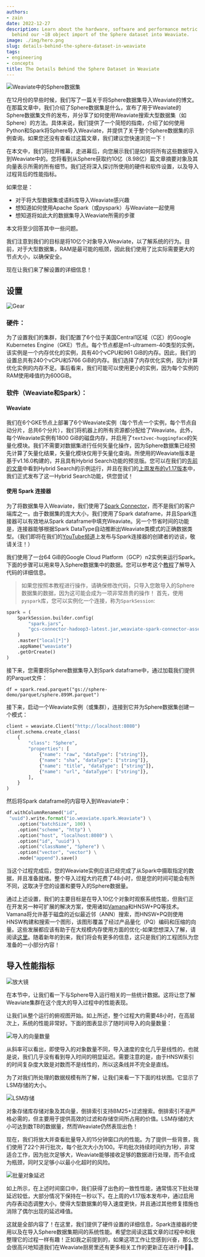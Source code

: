 ```yaml
---
authors:
- zain
date: 2022-12-27
description: Learn about the hardware, software and performance metric specifications
  behind our ~1B object import of the Sphere dataset into Weaviate.
image: ./img/hero.png
slug: details-behind-the-sphere-dataset-in-weaviate
tags:
- engineering
- concepts
title: The Details Behind the Sphere Dataset in Weaviate
---
```


![Weaviate中的Sphere数据集](./img/hero.png)

<!-- 截断 -->

在12月份的早些时候，我们写了一篇关于将Sphere数据集导入Weaviate的博文。在那篇文章中，我们介绍了Sphere数据集是什么，宣布了用于Weaviate的Sphere数据集文件的发布，并分享了如何使用Weaviate搜索大型数据集（如Sphere）的方法。具体来说，我们提供了一个简短的指南，介绍了如何使用Python和Spark将Sphere导入Weaviate，并提供了关于整个Sphere数据集的示例查询。如果您还没有查看过这篇文章，我们建议您快速浏览一下！

在本文中，我们将拉开帷幕，走进幕后，向您展示我们是如何将所有这些数据导入到Weaviate中的。您将看到从Sphere获取约10亿（8.98亿）篇文章摘要对象及其向量表示所需的所有细节。我们还将深入探讨所使用的硬件和软件设置，以及导入过程背后的性能指标。

如果您是：

* 对于将大型数据集或语料库导入Weaviate感兴趣
* 想知道如何使用Apache Spark（或pyspark）与Weaviate一起使用
* 想知道将如此大的数据集导入Weaviate所需的步骤

本文将至少回答其中一些问题。

我们注意到我们的目标是将10亿个对象导入Weaviate，以了解系统的行为。目前，对于大型数据集，RAM是最可能的瓶颈，因此我们使用了比实际需要更大的节点大小，以确保安全。

现在让我们来了解设置的详细信息！

## 设置

![Gear](./img/gear.png)

### 硬件：

为了设置我们的集群，我们配置了6个位于美国Central1区域（C区）的Google Kubernetes Engine（GKE）节点。每个节点都是m1-ultramem-40类型的实例，该实例是一个内存优化的实例，具有40个vCPU和961 GiB的内存。因此，我们的设置总共有240个vCPU和5766 GiB的内存。我们选择了内存优化实例，因为计算优化实例的内存不足。事后看来，我们可能可以使用更小的实例，因为每个实例的RAM使用峰值约为600GiB。

### 软件（Weaviate和Spark）：

#### Weaviate

我们在6个GKE节点上部署了6个Weaviate实例（每个节点一个实例，每个节点自动分片，总共6个分片），我们将机器上的所有资源都分配给了Weaviate。此外，每个Weaviate实例有1800 GiB的磁盘内存，并启用了`text2vec-huggingface`的矢量化模块。我们不需要对数据集进行任何矢量化操作，因为Sphere数据集已经预先计算了矢量化结果，矢量化模块仅用于矢量化查询。所使用的Weaviate版本是基于v1.16.0构建的，并且具有Hybrid Search功能的预览版。您可以在我们的[先前的文章](/blog/sphere-dataset-in-weaviate)中看到Hybrid Search的示例运行，并且在我们的[上周发布的v1.17版本](/blog/weaviate-1-17-release)中，我们正式发布了这一Hybrid Search功能，供您尝试！

#### 使用 Spark 连接器

为了将数据集导入Weaviate，我们使用了[Spark Connector](https://github.com/weaviate/weaviate-spark-connector)，而不是我们的客户端库之一。由于数据集的庞大大小，我们使用了Spark dataframe，并且Spark连接器可以有效地从Spark dataframe中填充Weaviate。另一个节省时间的功能是，连接器能够根据Spark DataType自动推断出Weaviate类模式的正确数据类型。（我们即将在我们的[YouTube频道](https://www.youtube.com/@Weaviate)上发布与Spark连接器的创建者的访谈，敬请关注！）

我们使用了一台64 GiB的Google Cloud Platform（GCP）n2实例来运行Spark。下面的步骤可以用来导入Sphere数据集中的数据。您可以参考这个[教程](/developers/weaviate/tutorials/spark-connector)了解导入代码的详细信息。

> 如果您按照本教程进行操作，请确保修改代码，只导入您敢导入的Sphere数据集的数据，因为这可能会成为一项非常昂贵的操作！
首先，使用`pyspark`库，您可以实例化一个连接，称为`SparkSession`:

```python
spark = (
    SparkSession.builder.config(
        "spark.jars",
        "gcs-connector-hadoop3-latest.jar,weaviate-spark-connector-assembly-v0.1.2.jar",
    )
    .master("local[*]")
    .appName("weaviate")
    .getOrCreate()
)
```

接下来，您需要将Sphere数据集导入到Spark dataframe中，通过加载我们提供的Parquet文件：


```
df = spark.read.parquet("gs://sphere-demo/parquet/sphere.899M.parquet")
```

接下来，启动一个Weaviate实例（或集群），连接到它并为Sphere数据集创建一个模式：

```python
client = weaviate.Client("http://localhost:8080")
client.schema.create_class(
    {
        "class": "Sphere",
        "properties": [
            {"name": "raw", "dataType": ["string"]},
            {"name": "sha", "dataType": ["string"]},
            {"name": "title", "dataType": ["string"]},
            {"name": "url", "dataType": ["string"]},
        ],
    }
)
```

然后将Spark dataframe的内容导入到Weaviate中：

```python
df.withColumnRenamed("id",
 "uuid").write.format("io.weaviate.spark.Weaviate") \
    .option("batchSize", 100) \
    .option("scheme", "http") \
    .option("host", "localhost:8080") \
    .option("id", "uuid") \
    .option("className", "Sphere") \
    .option("vector", "vector") \
    .mode("append").save()
```

当这个过程完成后，您的Weaviate实例应该已经完成了从Spark中摄取指定的数据，并且准备就绪。整个导入过程大约花费了48小时，但是您的时间可能会有所不同，这取决于您的设置和要导入的Sphere数据量。

通过上述设置，我们的主要目标是在导入10亿个对象时观察系统性能，但我们正在开发另一种可扩展的解决方案，使用诸如[Vamana](https://github.com/microsoft/DiskANN)和HNSW+PQ等技术。Vamana将允许基于磁盘的近似最近邻（ANN）搜索，而HNSW+PQ则使用HNSW构建和搜索一个图形，该图形覆盖了经过产品量化（PQ）编码和压缩的向量。这些发展都应该有助于在大规模内存使用方面的优化-如果您想深入了解，请阅读[这里](/blog/ann-algorithms-vamana-vs-hnsw)。随着新年的到来，我们将会有更多的信息，这只是我们的工程团队为您准备的一小部分内容！

## 导入性能指标
![放大镜](./img/magnifying-glass.png)

在本节中，让我们看一下与Sphere导入运行相关的一些统计数据。这将让您了解Weaviate集群在这个庞大的导入过程中的性能表现。

让我们从整个运行的俯视图开始。如上所述，整个过程大约需要48小时，在高层次上，系统的性能非常好。下面的图表显示了随时间导入的向量数量：

![导入的向量数量](./img/number-of-vectors-imported.png)

从斜率可以看出，即使导入的对象数量不同，导入速度的变化几乎是线性的，也就是说，我们几乎没有看到导入时间的明显延迟。需要注意的是，由于HNSW索引的时间复杂度大致是对数而不是线性的，所以这条线并不完全是直线。

为了对我们所处理的数据规模有所了解，让我们来看一下下面的柱状图。它显示了LSM存储的大小。

![LSM存储](./img/LSM-stores.png)

对象存储库存储对象及其向量，倒排索引支持BM25+过滤搜索。倒排索引不是严格必需的，但主要用于提供高效的过滤和存储空间所占用的价值。LSM存储的大小可达到数TB的数据量，然而Weaviate仍然表现出色！

现在，我们将放大并查看批量导入的15分钟窗口内的性能。为了提供一些背景，我们使用了22个并行批次，每个批次大小为100。平均批次持续时间约为1秒，非常适合工作，因为批次足够大，Weaviate能够接收足够的数据进行处理，而不会成为瓶颈，同时又足够小以最小化超时的风险。

![批量对象延迟](./img/batch-objects-latency.png)

如上所示，在上述时间窗口中，我们获得了出色的一致性性能，通常情况下批处理延迟较低，大部分情况下保持在一秒以下。在上周的v1.17版本发布中，通过启用内存表动态调整大小，使得大型数据集的导入速度更快，并且通过其他修复措施也消除了偶尔出现的延迟峰值。

这就是全部内容了！在这里，我们提供了硬件设置的详细信息，Spark连接器的使用以及在导入Sphere数据集期间的系统性能。希望您阅读这篇文章的过程中和我整理它的过程一样有趣！正如我之前提到的，如果这项工作让您感到兴奋，那么您会很高兴地知道我们在Weaviate厨房里还有更多相关工作的更新正在进行中🧑‍🍳。


<StayConnected />